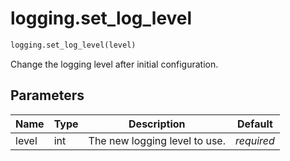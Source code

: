 # logging.set_log_level { #caml.logging.set_log_level }

```python
logging.set_log_level(level)
```

Change the logging level after initial configuration.

## Parameters {.doc-section .doc-section-parameters}

| Name   | Type   | Description                   | Default    |
|--------|--------|-------------------------------|------------|
| level  | int    | The new logging level to use. | _required_ |